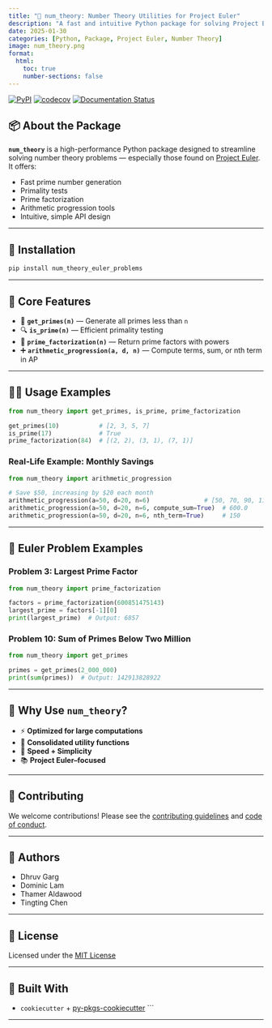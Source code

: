 ```yaml
---
title: "🔢 num_theory: Number Theory Utilities for Project Euler"
description: "A fast and intuitive Python package for solving Project Euler problems through prime operations, arithmetic progressions, and more."
date: 2025-01-30
categories: [Python, Package, Project Euler, Number Theory]
image: num_theory.png
format:
  html:
    toc: true
    number-sections: false
---
```


[![PyPI](https://img.shields.io/pypi/v/num-theory-euler-problems?color=blue&label=PyPI)](https://pypi.org/project/num-theory-euler-problems/)
[![codecov](https://codecov.io/gh/UBC-MDS/num_theory/graph/badge.svg?token=D83Q1sJfPf)](https://codecov.io/gh/UBC-MDS/num_theory)
[![Documentation Status](https://readthedocs.org/projects/num-theory/badge/?version=latest)](https://num-theory.readthedocs.io/en/latest/?badge=latest)

## 📦 About the Package

**`num_theory`** is a high-performance Python package designed to streamline solving number theory problems — especially those found on [Project Euler](https://projecteuler.net/). It offers:

- Fast prime number generation
- Primality tests
- Prime factorization
- Arithmetic progression tools
- Intuitive, simple API design

---

## 🧪 Installation

```bash
pip install num_theory_euler_problems
```

---

## 🔧 Core Features

- 🧮 **`get_primes(n)`** — Generate all primes less than `n`
- 🔍 **`is_prime(n)`** — Efficient primality testing
- 🧠 **`prime_factorization(n)`** — Return prime factors with powers
- ➕ **`arithmetic_progression(a, d, n)`** — Compute terms, sum, or nth term in AP

---

## 🧑‍💻 Usage Examples

```python
from num_theory import get_primes, is_prime, prime_factorization

get_primes(10)           # [2, 3, 5, 7]
is_prime(17)             # True
prime_factorization(84)  # [(2, 2), (3, 1), (7, 1)]
```

### Real-Life Example: Monthly Savings

```python
from num_theory import arithmetic_progression

# Save $50, increasing by $20 each month
arithmetic_progression(a=50, d=20, n=6)               # [50, 70, 90, 110, 130, 150]
arithmetic_progression(a=50, d=20, n=6, compute_sum=True)  # 600.0
arithmetic_progression(a=50, d=20, n=6, nth_term=True)     # 150
```

---

## 🧠 Euler Problem Examples

### Problem 3: Largest Prime Factor

```python
from num_theory import prime_factorization

factors = prime_factorization(600851475143)
largest_prime = factors[-1][0]
print(largest_prime)  # Output: 6857
```

### Problem 10: Sum of Primes Below Two Million

```python
from num_theory import get_primes

primes = get_primes(2_000_000)
print(sum(primes))  # Output: 142913828922
```

---

## 🥇 Why Use `num_theory`?

- ⚡ **Optimized for large computations**
- 🧩 **Consolidated utility functions**
- 🧪 **Speed + Simplicity**
- 📚 **Project Euler–focused**

---

## 🤝 Contributing

We welcome contributions! Please see the [contributing guidelines](https://github.com/UBC-MDS/num_theory/blob/main/CONTRIBUTING.md) and [code of conduct](https://github.com/UBC-MDS/num_theory/blob/main/CONDUCT.md).

---

## 👥 Authors

- Dhruv Garg  
- Dominic Lam  
- Thamer Aldawood  
- Tingting Chen

---

## 📄 License

Licensed under the [MIT License](https://github.com/UBC-MDS/num_theory/blob/main/LICENSE.md)

---

## 🧱 Built With

- `cookiecutter` + [py-pkgs-cookiecutter](https://github.com/py-pkgs/py-pkgs-cookiecutter)
```

---